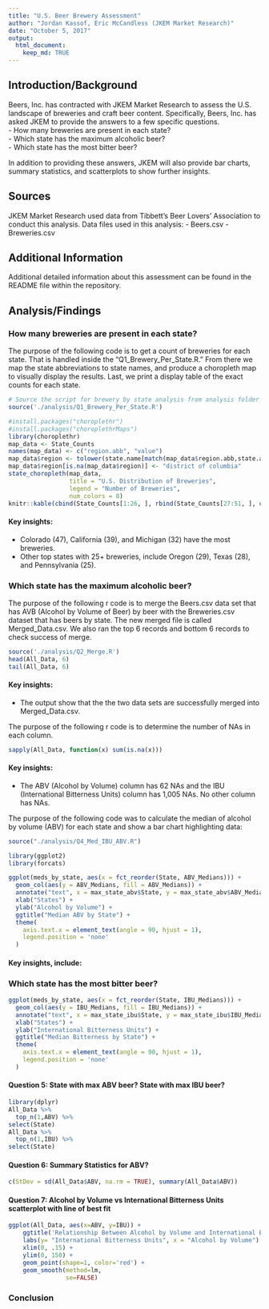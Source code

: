 ```yaml
---
title: "U.S. Beer Brewery Assessment"
author: "Jordan Kassof, Eric McCandless (JKEM Market Research)"
date: "October 5, 2017"
output: 
  html_document:
    keep_md: TRUE
---
```


## Introduction/Background

Beers, Inc. has contracted with JKEM Market Research to assess the U.S. landscape of breweries and craft beer content.  Specifically, Beers, Inc. has asked JKEM to provide the answers to a few specific questions.  
- How many breweries are present in each state?  
- Which state has the maximum alcoholic beer?  
- Which state has the most bitter beer?     

In addition to providing these answers, JKEM will also provide bar charts, summary statistics, and scatterplots to show further insights.  


## Sources


JKEM Market Research used data from Tibbett's Beer Lovers' Association to conduct this analysis.  Data files used in this analysis:
- Beers.csv
- Breweries.csv


## Additional Information


Additional detailed information about this assessment can be found in the README file within the repository.  


## Analysis/Findings

### How many breweries are present in each state?

The purpose of the following code is to get a count of breweries for each state. That is handled inside the "Q1_Brewery_Per_State.R." From there we map the state abbreviations to state names, and produce a choropleth map to visually display the results. Last, we print a display table of the exact counts for each state.
```r
# Source the script for brewery by state analysis from analysis folder
source('./analysis/Q1_Brewery_Per_State.R')

#install.packages("choroplethr")
#install.packages("choroplethrMaps")
library(choroplethr)
map_data <- State_Counts
names(map_data) <- c("region.abb", "value")
map_data$region <- tolower(state.name[match(map_data$region.abb,state.abb)])
map_data$region[is.na(map_data$region)] <- "district of columbia"
state_choropleth(map_data,
                 title = "U.S. Distribution of Breweries",
                 legend = "Number of Breweries",
                 num_colors = 8)
knitr::kable(cbind(State_Counts[1:26, ], rbind(State_Counts[27:51, ], c("", ""))))
```


#### Key insights:  
- Colorado (47), California (39), and Michigan (32) have the most breweries.  
- Other top states with 25+ breweries, include Oregon (29), Texas (28), and Pennsylvania (25).  


### Which state has the maximum alcoholic beer?


The purpose of the following r code is to merge the Beers.csv data set that has AVB (Alcohol by Volume of Beer) by beer with the Breweries.csv dataset that has beers by state.  The new merged file is called Merged_Data.csv.  We also ran the top 6 records and bottom 6 records to check success of merge.

```r
source('./analysis/Q2_Merge.R')
head(All_Data, 6)
tail(All_Data, 6)
```


#### Key insights:
- The output show that the the two data sets are successfully merged into Merged_Data.csv.


The purpose of the following r code is to determine the number of NAs in each column.

```r
sapply(All_Data, function(x) sum(is.na(x)))    
```


#### Key insights:
- The ABV (Alcohol by Volume) column has 62 NAs and the IBU (International Bitterness Units) column has 1,005 NAs. No other column has NAs.


The purpose of the following code was to calculate the median of alcohol by volume (ABV) for each state and show a bar chart highlighting data: 

```r
source("./analysis/Q4_Med_IBU_ABV.R")

library(ggplot2)
library(forcats)

ggplot(meds_by_state, aes(x = fct_reorder(State, ABV_Medians))) +
  geom_col(aes(y = ABV_Medians, fill = ABV_Medians)) +
  annotate("text", x = max_state_abv$State, y = max_state_abv$ABV_Medians + max_state_abv$ABV_Medians *.05, label = max_state_abv$ABV_Medians,  size = 3) +
  xlab("States") +
  ylab("Alcohol by Volume") +
  ggtitle("Median ABV by State") +
  theme(
    axis.text.x = element_text(angle = 90, hjust = 1),
    legend.position = 'none'
  )
```



#### Key insights, include:



### Which state has the most bitter beer?  

```r
ggplot(meds_by_state, aes(x = fct_reorder(State, IBU_Medians))) +
  geom_col(aes(y = IBU_Medians, fill = IBU_Medians)) +
  annotate("text", x = max_state_ibu$State, y = max_state_ibu$IBU_Medians + max_state_ibu$IBU_Medians *.05, label = max_state_ibu$IBU_Medians, size = 3) +
  xlab("States") +
  ylab("International Bitterness Units") +
  ggtitle("Median Bitterness by State") +
  theme(
    axis.text.x = element_text(angle = 90, hjust = 1),
    legend.position = 'none'
  )
```


#### Question 5: State with max ABV beer? State with max IBU beer?

```r
library(dplyr)
All_Data %>%
  top_n(1,ABV) %>%
select(State)
All_Data %>%
  top_n(1,IBU) %>%
select(State)
```

#### Question 6: Summary Statistics for ABV?

```r
c(StDev = sd(All_Data$ABV, na.rm = TRUE), summary(All_Data$ABV))
```

#### Question 7: Alcohol by Volume vs International Bitterness Units scatterplot with line of best fit

```r
ggplot(All_Data, aes(x=ABV, y=IBU)) +
    ggtitle('Relationship Between Alcohol by Volume and International Bitterness Units') +
    labs(y= "International Bitterness Units", x = "Alcohol by Volume") +
    xlim(0, .15) +
    ylim(0, 150) +
    geom_point(shape=1, color='red') +    
    geom_smooth(method=lm,   
                se=FALSE)    
```



### Conclusion
